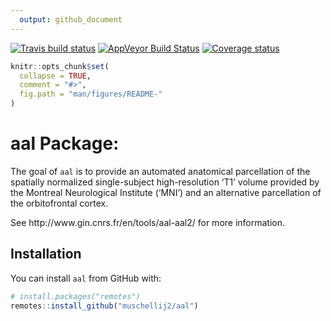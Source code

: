```yaml
---
  output: github_document
---
```


[![Travis build status](https://travis-ci.com/muschellij2/aal.svg?branch=master)](https://travis-ci.com/muschellij2/aal)
[![AppVeyor Build Status](https://ci.appveyor.com/api/projects/status/github/muschellij2/aal?branch=master&svg=true)](https://ci.appveyor.com/project/muschellij2/aal)
[![Coverage status](https://codecov.io/gh/muschellij2/aal/branch/master/graph/badge.svg)](https://codecov.io/gh/muschellij2/aal)
<!-- README.md is generated from README.Rmd. Please edit that file -->

```r
knitr::opts_chunk$set(
  collapse = TRUE,
  comment = "#>",
  fig.path = "man/figures/README-"
)
```
# aal Package: 

The goal of `aal` is to provide an automated anatomical parcellation of the spatially normalized single-subject high-resolution 'T1' volume
provided by the Montreal Neurological Institute ('MNI') and an alternative parcellation of the orbitofrontal cortex.
    
See http://www.gin.cnrs.fr/en/tools/aal-aal2/ for more information.

## Installation

You can install `aal` from GitHub with:

```r
# install.packages("remotes")
remotes::install_github("muschellij2/aal")
```
